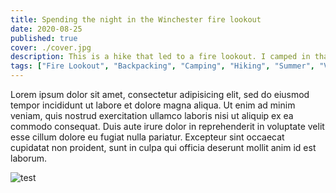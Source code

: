 ```yaml
---
title: Spending the night in the Winchester fire lookout
date: 2020-08-25
published: true
cover: ./cover.jpg
description: This is a hike that led to a fire lookout. I camped in that fire lookout. It's cool.
tags: ["Fire Lookout", "Backpacking", "Camping", "Hiking", "Summer", "View", "Wildflowers", "Peak", "Mountains", "Cascades"]
---
```


Lorem ipsum dolor sit amet, consectetur adipisicing elit, sed do eiusmod tempor incididunt ut labore et dolore magna aliqua. Ut enim ad minim veniam, quis nostrud exercitation ullamco laboris nisi ut aliquip ex ea commodo consequat. Duis aute irure dolor in reprehenderit in voluptate velit esse cillum dolore eu fugiat nulla pariatur. Excepteur sint occaecat cupidatat non proident, sunt in culpa qui officia deserunt mollit anim id est laborum.

![test](./img/peak.jpg)
